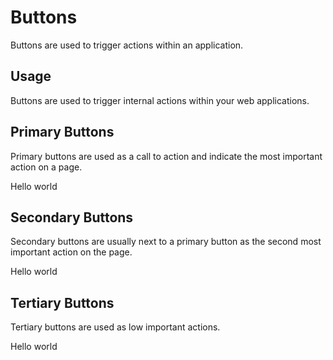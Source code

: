 
<Meta title="Button" component={PrimaryButton} />

# Buttons

Buttons are used to trigger actions within an application.

## Usage

Buttons are used to trigger internal actions within your web applications.

## Primary Buttons

Primary buttons are used as a call to action and indicate the most important action on a page.

<Preview withToolbar>
  <Story name="primary">
    <PrimaryButton>Hello world</PrimaryButton>
  </Story>
</Preview>

## Secondary Buttons

Secondary buttons are usually next to a primary button as the second most important action on the page.

<Story name="secondary">
  <SecondaryButton>Hello world</SecondaryButton>
</Story>

## Tertiary Buttons

Tertiary buttons are used as low important actions.

<Story name="tertiary">
  <TertiaryButton>Hello world</TertiaryButton>
</Story>
